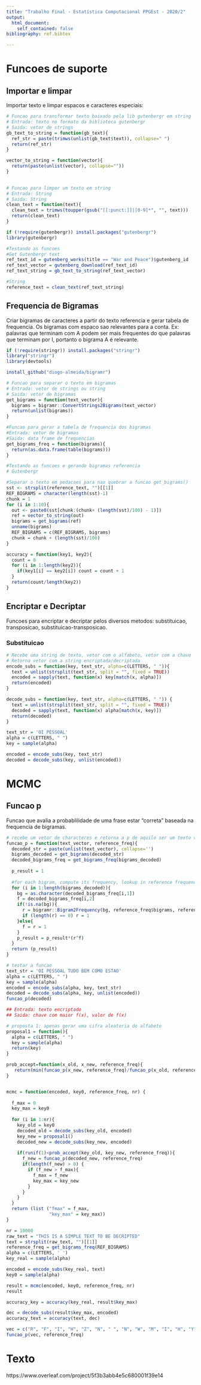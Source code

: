```yaml
---
title: "Trabalho Final - Estatística Computacional PPGEst - 2020/2"
output: 
  html_document:
    self_contained: false
bibliography: ref.bibtex

---
```


# Funcoes de suporte

## Importar e limpar
Importar texto e limpar espacos e caracteres especiais: 

```r
# Funcao para transformar texto baixado pela lib gutenbergr em string
# Entrada: texto no formato da biblioteca gutenbergr
# Saida: vetor de strings
gb_text_to_string = function(gb_text){
  ref_str = paste(trimws(unlist(gb_text$text)), collapse=" ")
  return(ref_str)
}

vector_to_string = function(vector){
  return(paste(unlist(vector), collapse=""))
}
  

# Funcao para limpar um texto em string
# Entrada: String
# Saida: String
clean_text = function(text){
  clean_text = trimws(toupper(gsub("[[:punct:]]|[0-9]*", "", text)))
  return(clean_text)
}
```


```r
if (!require(gutenbergr)) install.packages("gutenbergr")
library(gutenbergr)

#Testando as funcoes
#Get Gutenbergr text
ref_text_id = gutenberg_works(title == "War and Peace")$gutenberg_id
ref_text_vector = gutenberg_download(ref_text_id)
ref_text_string = gb_text_to_string(ref_text_vector)

#String 
reference_text = clean_text(ref_text_string)
```


## Frequencia de Bigramas

Criar bigramas de caracteres a partir do texto referencia e gerar tabela de frequencia. Os bigramas com espaco sao relevantes para a conta. Ex: palavras que terminam com A podem ser mais frequentes do que palavras que terminam por I, portanto o bigrama A<space> é relevante. 
```r
if (!require(stringr)) install.packages("stringr")
library("stringr")
library(devtools)

install_github("diogo-almeida/bigramr")

# Funcao para separar o texto em bigramas
# Entrada: vetor de strings ou string
# Saida: vetor de bigramas
get_bigrams = function(text_vector){
  bigrams = bigramr::ConvertStrings2Bigrams(text_vector)
  return(unlist(bigrams))
}

#Funcao para gerar a tabela de frequencia dos bigramas
#Entrada: vetor de bigramas
#Saida: data frame de frequencias
get_bigrams_freq = function(bigrams){
  return(as.data.frame(table(bigrams)))
}

```



```r
#Testando as funcoes e gerando bigramas referencia
# Gutenbergr

#Separar o texto em pedacoes para nao quebrar a funcao get_bigrams()
sst <- strsplit(reference_text, "")[[1]]
REF_BIGRAMS = character(length(sst)-1)
chunk = 1
for (i in 1:10){
  out <- paste0(sst[chunk:(chunk+ (length(sst)/100) - 1)])
  ref = vector_to_string(out)
  bigrams = get_bigrams(ref)
  unname(bigrams)
  REF_BIGRAMS = c(REF_BIGRAMS, bigrams)
  chunk = chunk + (length(sst)/100)
}

```


```r
accuracy = function(key1, key2){
  count = 0
  for (i in 1:length(key2)){
    if(key1[i] == key2[i]) count = count + 1
  }
  return(count/length(key2))
}
```


## Encriptar e Decriptar

Funcoes para encriptar e decriptar pelos diversos metodos: substituicao, transposicao, substituicao-transposicao.

### Substituicao

```r
# Recebe uma string de texto, vetor com o alfabeto, vetor com a chave
# Retorna vetor com a string encriptada/decriptada
encode_subs = function(key, text_str, alpha=c(LETTERS, " ")){
  text = unlist(strsplit(text_str, split = "", fixed = TRUE))
  encoded = sapply(text, function(x) key[match(x, alpha)])
  return(encoded)
}

decode_subs = function(key, text_str, alpha=c(LETTERS, " ")) {
  text = unlist(strsplit(text_str, split = "", fixed = TRUE))
  decoded = sapply(text, function(x) alpha[match(x, key)])
  return(decoded)
}

text_str = 'OI PESSOAL'
alpha = c(LETTERS, " ")
key = sample(alpha)

encoded = encode_subs(key, text_str)
decoded = decode_subs(key, unlist(encoded))

```


# MCMC 

## Funcao p 

Funcao que avalia a probablilidade de uma frase estar "correta" baseada na frequencia de bigramas.
```r
# recebe um vetor de characteres e retorna a p de aquilo ser um texto valido.
funcao_p = function(text_vector, reference_freq){
  decoded_str = paste(unlist(text_vector), collapse='')
  bigrams_decoded = get_bigrams(decoded_str)
  decoded_bigrams_freq = get_bigrams_freq(bigrams_decoded)
  
  p_result = 1
  
  #for each bigram, compute its frequency, lookup in reference frequency, add to product
  for (i in 1:length(bigrams_decoded)){
    bg = as.character(decoded_bigrams_freq[i,1])
    f = decoded_bigrams_freq[i,2]
    if(!is.na(bg)){
      r = bigramr::Bigram2Frequency(bg, reference_freq$bigrams, reference_freq$Freq)
      if (length(r) == 0) r = 1
    }else{
      f = r = 1
    }
    p_result = p_result*(r^f)
  }
  return (p_result)
}

# testar a funcao
text_str = 'OI PESSOAL TUDO BEM COMO ESTAO'
alpha = c(LETTERS, " ")
key = sample(alpha)
encoded = encode_subs(alpha, key, text_str)
decoded = decode_subs(alpha, key, unlist(encoded))
funcao_p(decoded)
```



```r
## Entrada: texto encriptado 
## Saida: chave com maior f(x), valor de f(x)

# proposta 1: apenas gerar uma cifra aleatoria do alfabeto
proposal1 = function(){
  alpha = c(LETTERS, " ")
  key = sample(alpha)
  return(key)
}

prob_accept=function(x_old, x_new, reference_freq){
   return(min(funcao_p(x_new, reference_freq)/funcao_p(x_old, reference_freq), 1))
}


mcmc = function(encoded, key0, reference_freq, nr) {
  
  f_max = 0
  key_max = key0
  
  for (i in 1:nr){
    key_old = key0
    decoded_old = decode_subs(key_old, encoded)
    key_new = proposal1()
    decoded_new = decode_subs(key_new, encoded)
    
    if(runif(1)<prob_accept(key_old, key_new, reference_freq)){
      f_new = funcao_p(decoded_new, reference_freq)
      if(length(f_new) > 0) {
        if (f_new > f_max){
          f_max = f_new
          key_max = key_new
        }  
      }
    }
  }
  return (list ("fmax" = f_max, 
                "key_max" = key_max))
}

nr = 10000
raw_text = "THIS IS A SIMPLE TEXT TO BE DECRIPTED"
text = strsplit(raw_text, "")[[1]]
reference_freq = get_bigrams_freq(REF_BIGRAMS)
alpha = c(LETTERS, ' ')
key_real = sample(alpha)

encoded = encode_subs(key_real, text)
key0 = sample(alpha)

result = mcmc(encoded, key0, reference_freq, nr)
result

accuracy_key = accuracy(key_real, result$key_max)

dec = decode_subs(result$key_max, encoded)
accuracy_text = accuracy(text, dec)

vec = c("R", "F", "I", "H", "Z", "N", " ", "N", "W", "M", "I", "H", "Y", "Z", " ", "X") 
funcao_p(vec, reference_freq)

```



# Texto

  https://www.overleaf.com/project/5f3b3abb4e5c680001f39e14
  


